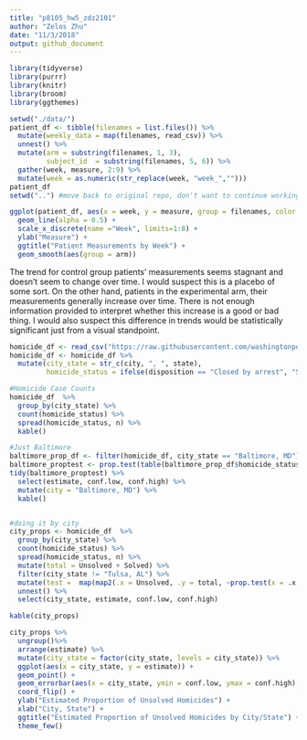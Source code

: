 ```yaml
---
title: "p8105_hw5_zdz2101"
author: "Zelos Zhu"
date: "11/3/2018"
output: github_document
---
```


```r
library(tidyverse)
library(purrr)
library(knitr)
library(broom)
library(ggthemes)
```

```r
setwd("./data/")
patient_df <- tibble(filenames = list.files()) %>%
  mutate(weekly_data = map(filenames, read_csv)) %>%
  unnest() %>%
  mutate(arm = substring(filenames, 1, 3),
         subject_id  = substring(filenames, 5, 6)) %>%
  gather(week, measure, 2:9) %>%
  mutate(week = as.numeric(str_replace(week, "week_","")))
patient_df
setwd("..") #move back to original repo, don't want to continue working in the /data folder

ggplot(patient_df, aes(x = week, y = measure, group = filenames, color = arm)) +
  geom_line(alpha = 0.5) +
  scale_x_discrete(name ="Week", limits=1:8) +
  ylab("Measure") +
  ggtitle("Patient Measurements by Week") +
  geom_smooth(aes(group = arm))
```

The trend for control group patients' measurements seems stagnant and doesn't seem to change over time. I would suspect this is a placebo of some sort. On the other hand, patients in the experimental arm, their measurements generally increase over time. There is not enough information provided to interpret whether this increase is a good or bad thing. I would also suspect this difference in trends would be statistically significant just from a visual standpoint. 

```r
homicide_df <- read_csv("https://raw.githubusercontent.com/washingtonpost/data-homicides/master/homicide-data.csv")
homicide_df <- homicide_df %>%
  mutate(city_state = str_c(city, ", ", state),
         homicide_status = ifelse(disposition == "Closed by arrest", "Solved", "Unsolved"))

#Homicide Case Counts
homicide_df  %>%
  group_by(city_state) %>%
  count(homicide_status) %>%
  spread(homicide_status, n) %>%
  kable()

#Just Baltimore
baltimore_prop_df <- filter(homicide_df, city_state == "Baltimore, MD")
baltimore_proptest <- prop.test(table(baltimore_prop_df$homicide_status))
tidy(baltimore_proptest) %>%
  select(estimate, conf.low, conf.high) %>%
  mutate(city = "Baltimore, MD") %>%
  kable()


#doing it by city
city_props <- homicide_df  %>%
  group_by(city_state) %>%
  count(homicide_status) %>%
  spread(homicide_status, n) %>%
  mutate(total = Unsolved + Solved) %>%
  filter(city_state != "Tulsa, AL") %>%
  mutate(test =  map(map2(.x = Unsolved, .y = total, ~prop.test(x = .x, n = .y)), tidy)) %>%
  unnest() %>%
  select(city_state, estimate, conf.low, conf.high)

kable(city_props)

city_props %>%
  ungroup()%>%
  arrange(estimate) %>%
  mutate(city_state = factor(city_state, levels = city_state)) %>%
  ggplot(aes(x = city_state, y = estimate)) + 
  geom_point() + 
  geom_errorbar(aes(x = city_state, ymin = conf.low, ymax = conf.high), width=0.2, size=1, color="blue") + 
  coord_flip() + 
  ylab("Estimated Proportion of Unsolved Homicides") + 
  xlab("City, State") + 
  ggtitle("Estimated Proportion of Unsolved Homicides by City/State") +
  theme_few()
```

